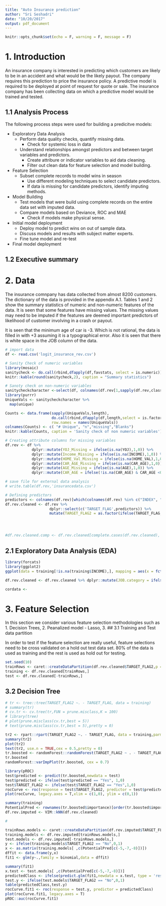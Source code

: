 ```yaml
---
title: "Auto Insurance prediction"
author: "Sri Seshadri"
date: "10/20/2017"
output: pdf_document
---
```


```r
knitr::opts_chunk$set(echo = F, warning = F, message = F)
```

# 1. Introduction

An insurance company is interested in predicting which customers are likely to be in an accident and what would be the likely payout. The company requires this prediction to price the insurance policy. A predictive model is required to be deployed at point of request for quote or sale. The insurance company has been collecting data on which a predictive model would be trained and tested. 

## 1.1 Analysis Process

The following process steps were used for building a predicitve models:

* Exploratory Data Analysis
    + Perform data quality checks, quantify missing data.
      - Check for systemic loss in data
    + Understand relationships amongst predictors and between target variables and predictors.
      - Create attribure or indicator variables to aid data cleaning.
      - Filter out clean data for feature selection and model building.
* Feature Selection
    + Subset complete records to model wins in season
      - Use different modeling techniques to select candidate predictors.
      - If data is missing for candidate predictors, identify imputing methods.
* Model Building
    + Test models that were build using complete records on the entire data set with imputed data.
    + Compare models based on Deviance, ROC and MAE
      - Check if models make physical sense. 
* Initial model deployment
    + Deploy model to predict wins on out of sample data.
    + Discuss models and results with subject matter experts.
    + Fine tune model and re-test
* Final model deployment
  
    
## 1.2 Executive summary


# 2. Data

The insurance comnpany has data collected from almost 8200 customers. The dictionary of the data is provided in the appendix A.1. Tables 1 and 2 show the summary statistics of numeric and non-numeric features of the data. It is seen that some features have missing values. The missing values may need to be imputed if the features are deemed important predictors of likelihood of customer involving in a crash or payout. 

It is seen that the minimum age of car is -3. Which is not rational, the data is filled in with +3 assuming it is a typographical error. Also it is seen that there is white space in the JOB column of the data. 

```r
# import data
df <- read.csv('logit_insurance_rev.csv')

# Sanity Check of numeric variables
library(mosaic)
sanitycheck <- do.call(rbind,dfapply(df,favstats, select = is.numeric))
knitr::kable(round(sanitycheck,2), caption = "Summary statistics")

# Sanoty check on non-numeric variables
sanitycheckcharacter <-select(df, colnames(df.rev[1,sapply(df.rev,class) == 'factor']))
library(purrr)
UniqueVals <- sanitycheckcharacter %>% 
  map(unique)

Counts <- data.frame(sapply(UniqueVals,length),
                     do.call(rbind,dfapply(df,length,select = is.factor)),do.call(rbind,dfapply(sanitycheckcharacter,n_missing,select = is.factor)),do.call(rbind,dfapply(sanitycheckcharacter,function(x)length(x[which(x == " ")]))),
                     row.names = names(UniqueVals))
colnames(Counts) <- c( "# Unique", "n","missing","Blanks")
knitr::kable(Counts, caption = 'Sanity check of non numeric variables')

# Creating attribute columns for missing variables
df.rev <- df %>% 
            dplyr::mutate(YOJ_Missing = ifelse(is.na(YOJ),1,0)) %>% 
            dplyr::mutate(Income_Missing = ifelse(is.na(INCOME),1,0)) %>% 
            dplyr::mutate(HOME_Val_Missing = ifelse(is.na(HOME_VAL),1,0)) %>% 
            dplyr::mutate(CAR_AGE_Missing = ifelse(is.na(CAR_AGE),1,0)) %>% 
            dplyr::mutate(AGE_Missing = ifelse(is.na(AGE),1,0)) %>% 
            dplyr::mutate(CAR_AGE = ifelse(!is.na(CAR_AGE) & CAR_AGE <0, abs(CAR_AGE), CAR_AGE))

# save file for external data analysis
# write.table(df.rev,'insurancedata.csv')

# Defining predictors
predictors <- colnames(df.rev)[which(colnames(df.rev) %in% c("INDEX", "TARGET_AMT"))*-1]
df.rev.cleaned <- df.rev %>% 
                    dplyr::select(c('TARGET_FLAG',predictors)) %>% 
                    mutate(TARGET_FLAG2 = as.factor(ifelse(TARGET_FLAG, "Yes", "No")))




#df.rev.cleaned.comp <- df.rev.cleaned[complete.cases(df.rev.cleaned), c(- 1,-7,-23:-27)]          
```
## 2.1 Exploratory Data Analysis (EDA)

```r
library(forcats)
library(ggplot2)
ggplot(data = training[!is.na(training$INCOME),], mapping = aes(x = fct_reorder(JOB,INCOME), y = INCOME,color = JOB)) + geom_boxplot() + coord_flip() + theme_bw() + xlab("JOB") + geom_vline(xintercept = 4.5,linetype = "dashed", color = "red")

df.rev.cleaned <- df.rev.cleaned %>% dplyr::mutate(JOB.category = ifelse(JOB %in% c("Student", "Home Maker", "Clerical", "z_Blue_Collar"),0,1))

cordata <- 

```



# 3. Feature Selection

In this section we consider various feature selection methodologies such as 1. Decision Trees, 2. Peanalized model - Lasso, 3. 
## 3.1 Training and Test data partition

In order to test if the feature selection are really useful, feature selections need to be cross validated on a hold out test data set. 80% of the data is used as training and the rest is used as hold out for testing.
 

```r
set.seed(10)
trainRows <- caret::createDataPartition(df.rev.cleaned$TARGET_FLAG2,p = 0.8, list = F)
training <- df.rev.cleaned[trainRows,]
test <- df.rev.cleaned[-trainRows,]
```


## 3.2 Decision Tree

```r
# tr <- tree::tree(TARGET_FLAG2 ~. - TARGET_FLAG, data = training)
# summary(tr)
# cv.tr <- cv.tree(tr,FUN = prune.misclass,K = 100)
# library(tree)
# plot(prune.misclass(cv.tr,best = 5))
# text(prune.misclass(cv.tr,best = 5),pretty = 0)

tr2 <- rpart::rpart(TARGET_FLAG2 ~. - TARGET_FLAG, data = training,parms = list(split = 'gini'))
summary(tr2)
plot(tr2)
text(tr2, use.n = TRUE,cex = 0.5,pretty = 0)
tr.boosted <- randomForest::randomForest(TARGET_FLAG2 ~ . - TARGET_FLAG, data = training,na.action=na.omit,mtry = 28)
tr.boosted
randomForest::varImpPlot(tr.boosted, cex = 0.7)

library(pROC)
test$predicted <- predict(tr.boosted,newdata = test)
test$predicted <- ifelse(test$predicted == "Yes", 1,0)
test$TARGET_FLAG2 <- ifelse(test$TARGET_FLAG2 == "Yes",1,0)
rocCurve <- roc(response = test$TARGET_FLAG2, predictor = test$predicted)
plot(rocCurve, legacy.axes = T,xlim = c(1,0), ylim = c(0,1))
```

```r

summary(training)
PotentialPred <- rownames(tr.boosted$importance)[order(tr.boosted$importance,decreasing = T)][1:10]
df.rev.imputed <- VIM::kNN(df.rev.cleaned)

#

trainRows.models <- caret::createDataPartition(df.rev.imputed$TARGET_FLAG2,p = 0.8, list = F)
training.models <- df.rev.imputed[trainRows.models,]
test.models <- df.rev.imputed[-trainRows.models,]
y <- ifelse(training.models$TARGET_FLAG2 == "No",0,1)
x <- as.matrix(training.models[ ,c(PotentialPred[c(-5,-7,-8)])])
dffit <- data.frame(y,x)
fit1 <- glm(y~.,family = binomial,data = dffit)

summary(fit1)
x.test <- test.models[ ,c(PotentialPred[c(-5,-7,-8)])]
predictedClass <- ifelse(predict.glm(fit1,newdata = x.test, type = 'response') > 0.5, 1,0)
test.y <- ifelse(test.models$TARGET_FLAG2 == "No",0,1)
table(predictedClass,test.y)
rocCurve.fit1 <- roc(response = test.y, predictor = predictedClass)
plot(rocCurve.fit1, legacy.axes = T)
pROC::auc(rocCurve.fit1)
```

